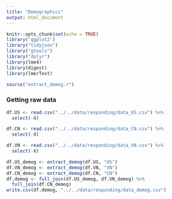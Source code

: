 ```yaml
---
title: "Demographics"
output: html_document
---
```


```r
knitr::opts_chunk$set(echo = TRUE)
library("ggplot2")
library("tidyjson")
library("gtools")
library("dplyr")
library(lme4)
library(digest)
library(lmerTest)
```

```r
source("extract_demog.r")
```
### Getting raw data

```r
df.US <- read.csv("../../data/responding/data_US.csv") %>%
  select(-X)

df.CN <- read.csv("../../data/responding/data_CN.csv") %>%
  select(-X)

df.VN <- read.csv("../../data/responding/data_VN.csv") %>%
  select(-X)
```

```r
df.US_demog <- extract_demog(df.US, "US")
df.VN_demog <- extract_demog(df.VN, "VN")
df.CN_demog <- extract_demog(df.CN, "CN")
df.demog <- full_join(df.US_demog, df.VN_demog) %>%
  full_join(df.CN_demog)
write.csv(df.demog, "../../data/responding/data_demog.csv")
```

